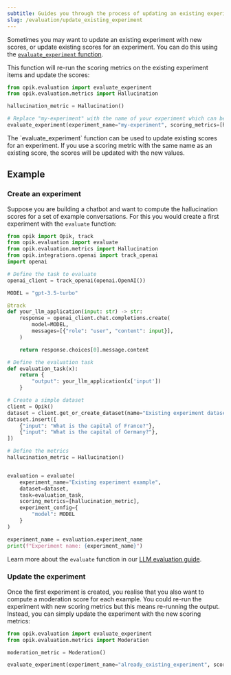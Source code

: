 ```yaml
---
subtitle: Guides you through the process of updating an existing experiment
slug: /evaluation/update_existing_experiment
---
```


Sometimes you may want to update an existing experiment with new scores, or update existing scores for an experiment. You can do this using the [`evaluate_experiment` function](https://www.comet.com/docs/opik/python-sdk-reference/evaluation/evaluate_existing.html).

This function will re-run the scoring metrics on the existing experiment items and update the scores:

```python {pytest_codeblocks_skip=true}
from opik.evaluation import evaluate_experiment
from opik.evaluation.metrics import Hallucination

hallucination_metric = Hallucination()

# Replace "my-experiment" with the name of your experiment which can be found in the Opik UI
evaluate_experiment(experiment_name="my-experiment", scoring_metrics=[hallucination_metric])
```

<Tip>
  The `evaluate_experiment` function can be used to update existing scores for an experiment. If you use a scoring
  metric with the same name as an existing score, the scores will be updated with the new values.
</Tip>

## Example

### Create an experiment

Suppose you are building a chatbot and want to compute the hallucination scores for a set of example conversations. For this you would create a first experiment with the `evaluate` function:

```python
from opik import Opik, track
from opik.evaluation import evaluate
from opik.evaluation.metrics import Hallucination
from opik.integrations.openai import track_openai
import openai

# Define the task to evaluate
openai_client = track_openai(openai.OpenAI())

MODEL = "gpt-3.5-turbo"

@track
def your_llm_application(input: str) -> str:
    response = openai_client.chat.completions.create(
        model=MODEL,
        messages=[{"role": "user", "content": input}],
    )

    return response.choices[0].message.content

# Define the evaluation task
def evaluation_task(x):
    return {
        "output": your_llm_application(x['input'])
    }

# Create a simple dataset
client = Opik()
dataset = client.get_or_create_dataset(name="Existing experiment dataset")
dataset.insert([
    {"input": "What is the capital of France?"},
    {"input": "What is the capital of Germany?"},
])

# Define the metrics
hallucination_metric = Hallucination()


evaluation = evaluate(
    experiment_name="Existing experiment example",
    dataset=dataset,
    task=evaluation_task,
    scoring_metrics=[hallucination_metric],
    experiment_config={
        "model": MODEL
    }
)

experiment_name = evaluation.experiment_name
print(f"Experiment name: {experiment_name}")
```

<Tip>Learn more about the `evaluate` function in our [LLM evaluation guide](/docs/evaluation/evaluate_your_llm).</Tip>

### Update the experiment

Once the first experiment is created, you realise that you also want to compute a moderation score for each example. You could re-run the experiment with new scoring metrics but this means re-running the output. Instead, you can simply update the experiment with the new scoring metrics:

```python {pytest_codeblocks_skip=true}
from opik.evaluation import evaluate_experiment
from opik.evaluation.metrics import Moderation

moderation_metric = Moderation()

evaluate_experiment(experiment_name="already_existing_experiment", scoring_metrics=[moderation_metric])
```

